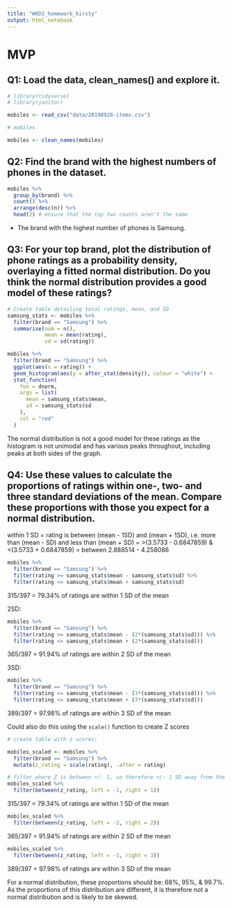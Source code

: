 ```yaml
---
title: "W6D2_homework_kirsty"
output: html_notebook
---
```


# MVP

## Q1: Load the data, clean_names() and explore it.

```r
# library(tidyverse)
# library(janitor)
```

```r
mobiles <- read_csv("data/20190928-items.csv")

# mobiles

mobiles <- clean_names(mobiles)
```





## Q2: Find the brand with the highest numbers of phones in the dataset.
```r
mobiles %>% 
  group_by(brand) %>% 
  count() %>% 
  arrange(desc(n)) %>% 
  head(2) # ensure that the top two counts aren't the same
```
- The brand with the highest number of phones is Samsung. 





## Q3: For your top brand, plot the distribution of phone ratings as a probability density, overlaying a fitted normal distribution. Do you think the normal distribution provides a good model of these ratings?

```r
# Create table detailing total ratings, mean, and SD
samsung_stats <- mobiles %>% 
  filter(brand == "Samsung") %>% 
  summarise(num = n(),
            mean = mean(rating),
            sd = sd(rating))
```


```r
mobiles %>% 
  filter(brand == "Samsung") %>% 
  ggplot(aes(x = rating)) +
  geom_histogram(aes(y = after_stat(density)), colour = "white") +
  stat_function(
    fun = dnorm,
    args = list(
      mean = samsung_stats$mean,
      sd = samsung_stats$sd
    ),
    col = "red"
  )

```

The normal distribution is not a good model for these ratings as the histogram is not unimodal and has various peaks throughout, including peaks at both sides of the graph.



## Q4: Use these values to calculate the proportions of ratings within one-, two- and three standard deviations of the mean. Compare these proportions with those you expect for a normal distribution.

within 1 SD = rating is between (mean - 1SD) and (mean + 1SD), 
i.e. more than (mean - SD) and less than (mean + SD)
= >(3.5733 - 0.6847859) & <(3.5733 + 0.6847859)
= between 2.888514 - 4.258086

                                                                    
```r
mobiles %>% 
  filter(brand == "Samsung") %>% 
  filter(rating >= samsung_stats$mean - samsung_stats$sd) %>% 
  filter(rating <= samsung_stats$mean + samsung_stats$sd) 
```
315/397 = 79.34% of ratings are within 1 SD of the mean

2SD: 

```r
mobiles %>% 
  filter(brand == "Samsung") %>% 
  filter(rating >= samsung_stats$mean - (2*(samsung_stats$sd))) %>% 
  filter(rating <= samsung_stats$mean + (2*(samsung_stats$sd)))
```
365/397 = 91.94% of ratings are within 2 SD of the mean

3SD:

```r
mobiles %>% 
  filter(brand == "Samsung") %>% 
  filter(rating >= samsung_stats$mean - (3*(samsung_stats$sd))) %>% 
  filter(rating <= samsung_stats$mean + (3*(samsung_stats$sd)))
```
389/397 = 97.98% of ratings are within 3 SD of the mean

Could also do this using the `scale()` function to create Z scores

```r
# create table with z scores:

mobiles_scaled <- mobiles %>% 
  filter(brand == "Samsung") %>% 
  mutate(z_rating = scale(rating), .after = rating)
```

```r
# filter where Z is between +/- 1, so therefore +/- 1 SD away from the mean
mobiles_scaled %>% 
  filter(between(z_rating, left = -1, right = 1))
```
315/397 = 79.34% of ratings are within 1 SD of the mean

```r
mobiles_scaled %>% 
  filter(between(z_rating, left = -2, right = 2))
```
365/397 = 91.94% of ratings are within 2 SD of the mean

```r
mobiles_scaled %>% 
  filter(between(z_rating, left = -3, right = 3))
```

389/397 = 97.98% of ratings are within 3 SD of the mean

For a normal distribution, these proportions should be: 
68%, 95%, & 99.7%. As the proportions of this distribution are different, it is therefore not a normal distribution and is likely to be skewed. 
